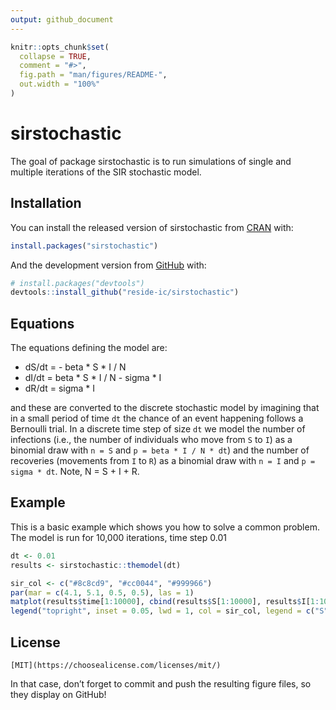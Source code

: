 ```yaml
---
output: github_document
---
```


<!-- README.md is generated from README.Rmd. Please edit that file -->

```r
knitr::opts_chunk$set(
  collapse = TRUE,
  comment = "#>",
  fig.path = "man/figures/README-",
  out.width = "100%"
)
```

# sirstochastic

<!-- badges: start -->
<!-- badges: end -->

The goal of package sirstochastic is to run simulations of single and multiple iterations of the SIR stochastic model.

## Installation

You can install the released version of sirstochastic from [CRAN](https://CRAN.R-project.org) with:

``` r
install.packages("sirstochastic")
```

And the development version from [GitHub](https://github.com/) with:

``` r
# install.packages("devtools")
devtools::install_github("reside-ic/sirstochastic")
```

## Equations
The equations defining the model are:

* dS/dt = - beta * S * I / N
* dI/dt = beta * S * I / N - sigma * I
* dR/dt = sigma * I


and these are converted to the discrete stochastic model by imagining that in a small period of time `dt` the chance of an event happening follows a Bernoulli trial. In a discrete time step of size `dt` we model the number of infections (i.e., the number of individuals who move from `S` to `I`) as a binomial draw with `n = S` and `p = beta * I / N * dt`) and the number of recoveries (movements from `I` to `R`) as a binomial draw with `n = I` and `p = sigma * dt`. Note, N = S + I + R.

## Example

This is a basic example which shows you how to solve a common problem. The model is run for 10,000 iterations, time step 0.01

```r
dt <- 0.01
results <- sirstochastic::themodel(dt)

sir_col <- c("#8c8cd9", "#cc0044", "#999966")
par(mar = c(4.1, 5.1, 0.5, 0.5), las = 1)
matplot(results$time[1:10000], cbind(results$S[1:10000], results$I[1:10000], results$R[1:10000]), type = "l", col = sir_col, lty = 1, xlab="time", ylab="S, I, R")
legend("topright", inset = 0.05, lwd = 1, col = sir_col, legend = c("S", "I", "R"))
```

## License
```
[MIT](https://choosealicense.com/licenses/mit/)
```

In that case, don't forget to commit and push the resulting figure files, so they display on GitHub!
